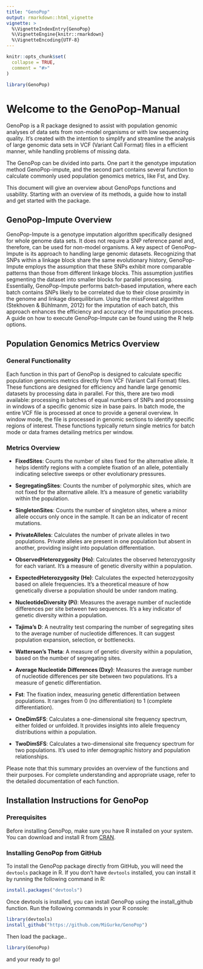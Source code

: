 ```yaml
---
title: "GenoPop"
output: rmarkdown::html_vignette
vignette: >
  %\VignetteIndexEntry{GenoPop}
  %\VignetteEngine{knitr::rmarkdown}
  %\VignetteEncoding{UTF-8}
---
```


```r
knitr::opts_chunk$set(
  collapse = TRUE,
  comment = "#>"
)
```

```r
library(GenoPop)
```

# Welcome to the GenoPop-Manual

GenoPop is a R package designed to assist with population genomic analyses of data sets from non-model organisms or with low sequencing quality. It's created with the intention to simplify and streamline the analysis of large genomic data sets in VCF (Variant Call Format) files in a efficient manner, while handling problems of missing data.

The GenoPop can be divided into parts. One part it the genotype imputation method GenoPop-impute, and the second part contains several function to calculate commonly used population genomics metrics, like Fst, and Dxy.

This document will give an overview about GenoPops functions and usability. Starting with an overview of its methods, a guide how to install and get started with the package.

## GenoPop-Impute Overview

GenoPop-Impute is a genotype imputation algorithm specifically designed for whole genome data sets. It does not require a SNP reference panel and, therefore, can be used for non-model organisms. A key aspect of GenoPop-Impute is its approach to handling large genomic datasets. Recognizing that SNPs within a linkage block share the same evolutionary history, GenoPop-Impute employs the assumption that these SNPs exhibit more comparable patterns than those from different linkage blocks. This assumption justifies segmenting the dataset into smaller blocks for parallel processing. Essentially, GenoPop-Impute performs batch-based imputation, where each batch contains SNPs likely to be correlated due to their close proximity in the genome and linkage disequilibrium. Using the missForest algorithm (Stekhoven & Bühlmanm, 2012) for the imputation of each batch, this approach enhances the efficiency and accuracy of the imputation process. A guide on how to execute GenoPop-Impute can be found using the R help options.

## Population Genomics Metrics Overview

### General Functionality

Each function in this part of GenoPop is designed to calculate specific population genomics metrics directly from VCF (Variant Call Format) files. These functions are designed for efficiency and handle large genomic datasets by processing data in parallel. For this, there are two modi available: processing in batches of equal numbers of SNPs and processing in windows of a specific genomic size in base pairs. In batch mode, the entire VCF file is processed at once to provide a general overview. In window mode, the file is processed in genomic sections to identify specific regions of interest. These functions typically return single metrics for batch mode or data frames detailing metrics per window.

### Metrics Overview

- **FixedSites**: Counts the number of sites fixed for the alternative allele. It helps identify regions with a complete fixation of an allele, potentially indicating selective sweeps or other evolutionary pressures.

- **SegregatingSites**: Counts the number of polymorphic sites, which are not fixed for the alternative allele. It's a measure of genetic variability within the population.

- **SingletonSites**: Counts the number of singleton sites, where a minor allele occurs only once in the sample. It can be an indicator of recent mutations.

- **PrivateAlleles**: Calculates the number of private alleles in two populations. Private alleles are present in one population but absent in another, providing insight into population differentiation.

- **ObservedHeterozygosity (Ho)**: Calculates the observed heterozygosity for each variant. It's a measure of genetic diversity within a population.

- **ExpectedHeterozygosity (He)**: Calculates the expected heterozygosity based on allele frequencies. It's a theoretical measure of how genetically diverse a population should be under random mating.

- **NucleotideDiversity (Pi)**: Measures the average number of nucleotide differences per site between two sequences. It's a key indicator of genetic diversity within a population.

- **Tajima's D**: A neutrality test comparing the number of segregating sites to the average number of nucleotide differences. It can suggest population expansion, selection, or bottlenecks.

- **Watterson's Theta**: A measure of genetic diversity within a population, based on the number of segregating sites.

- **Average Nucleotide Differences (Dxy)**: Measures the average number of nucleotide differences per site between two populations. It's a measure of genetic differentiation.

- **Fst**: The fixation index, measuring genetic differentiation between populations. It ranges from 0 (no differentiation) to 1 (complete differentiation).

- **OneDimSFS**: Calculates a one-dimensional site frequency spectrum, either folded or unfolded. It provides insights into allele frequency distributions within a population.

- **TwoDimSFS**: Calculates a two-dimensional site frequency spectrum for two populations. It's used to infer demographic history and population relationships.

Please note that this summary provides an overview of the functions and  their purposes. For complete understanding and appropriate usage, refer  to the detailed documentation of each function.

## Installation Instructions for GenoPop

### Prerequisites

Before installing GenoPop, make sure you have R installed on your system. You can download and install R from [CRAN](https://cran.r-project.org/).

### Installing GenoPop from GitHub

To install the GenoPop package directly from GitHub, you will need the `devtools` package in R. If you don't have `devtools` installed, you can install it by running the following command in R:

```R
install.packages("devtools")
```

Once devtools is installed, you can install GenoPop using the install_github function. Run the following commands in your R console:

```R
library(devtools)
install_github("https://github.com/MiGurke/GenoPop")
```

Then load the package..

```R
library(GenoPop)
```

and your ready to go!


